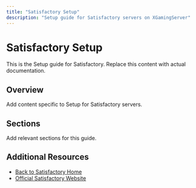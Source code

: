 ```yaml
---
title: "Satisfactory Setup"
description: "Setup guide for Satisfactory servers on XGamingServer"
---
```


# Satisfactory Setup

This is the Setup guide for Satisfactory. Replace this content with actual documentation.

## Overview

Add content specific to Setup for Satisfactory servers.

## Sections

Add relevant sections for this guide.

## Additional Resources

- [Back to Satisfactory Home](./index)
- [Official Satisfactory Website](https://example.com)
